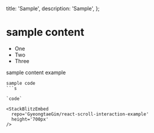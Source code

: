   title: 'Sample',
  description: 'Sample',
};

# sample content

- One
- Two
- Three

sample content example

````
sample code
```s

`code`

<StackBlitzEmbed
  repo='GyeongtaeGim/react-scroll-interaction-example'
  height='700px'
/>
````
